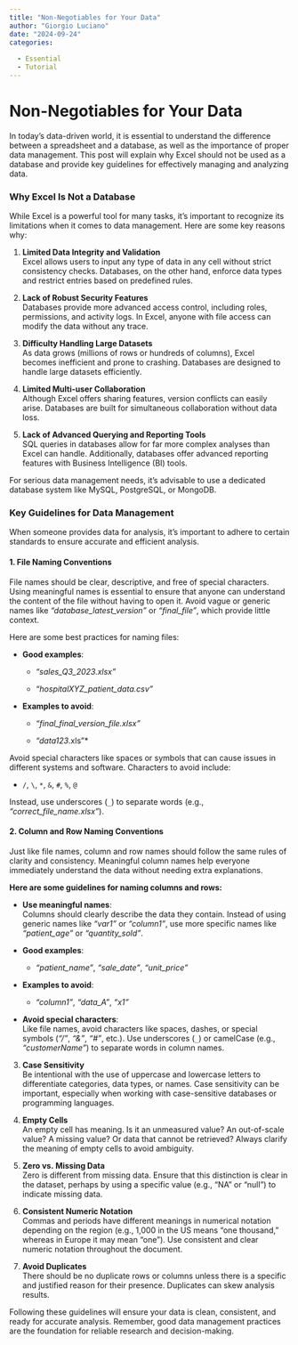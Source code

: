 ```yaml
---
title: "Non-Negotiables for Your Data"
author: "Giorgio Luciano"
date: "2024-09-24"
categories: 
  
  - Essential
  - Tutorial
---
```


# **Non-Negotiables for Your Data**

In today's data-driven world, it is essential to understand the difference between a spreadsheet and a database, as well as the importance of proper data management. This post will explain why Excel should not be used as a database and provide key guidelines for effectively managing and analyzing data.

### Why Excel Is Not a Database

While Excel is a powerful tool for many tasks, it’s important to recognize its limitations when it comes to data management. Here are some key reasons why:

1.  **Limited Data Integrity and Validation**\
    Excel allows users to input any type of data in any cell without strict consistency checks. Databases, on the other hand, enforce data types and restrict entries based on predefined rules.

2.  **Lack of Robust Security Features**\
    Databases provide more advanced access control, including roles, permissions, and activity logs. In Excel, anyone with file access can modify the data without any trace.

3.  **Difficulty Handling Large Datasets**\
    As data grows (millions of rows or hundreds of columns), Excel becomes inefficient and prone to crashing. Databases are designed to handle large datasets efficiently.

4.  **Limited Multi-user Collaboration**\
    Although Excel offers sharing features, version conflicts can easily arise. Databases are built for simultaneous collaboration without data loss.

5.  **Lack of Advanced Querying and Reporting Tools**\
    SQL queries in databases allow for far more complex analyses than Excel can handle. Additionally, databases offer advanced reporting features with Business Intelligence (BI) tools.

For serious data management needs, it’s advisable to use a dedicated database system like MySQL, PostgreSQL, or MongoDB.

### Key Guidelines for Data Management

When someone provides data for analysis, it's important to adhere to certain standards to ensure accurate and efficient analysis.

#### 1. **File Naming Conventions**

File names should be clear, descriptive, and free of special characters. Using meaningful names is essential to ensure that anyone can understand the content of the file without having to open it. Avoid vague or generic names like *"database_latest_version"* or *"final_file"*, which provide little context.

Here are some best practices for naming files:

-   **Good examples**:

    -   *"sales_Q3_2023.xlsx"*

    -   *"hospitalXYZ_patient_data.csv"*

-   **Examples to avoid**:

    -   *"final_final_version_file.xlsx"*

    -   *"data123*.xls"\*

Avoid special characters like spaces or symbols that can cause issues in different systems and software. Characters to avoid include:

-   `/`, `\`, `*`, `&`, `#`, `%`, `@`

Instead, use underscores (`_`) to separate words (e.g., *"correct_file_name.xlsx"*).

#### 2. **Column and Row Naming Conventions**

Just like file names, column and row names should follow the same rules of clarity and consistency. Meaningful column names help everyone immediately understand the data without needing extra explanations.

**Here are some guidelines for naming columns and rows:**

-   **Use meaningful names**:\
    Columns should clearly describe the data they contain. Instead of using generic names like *"var1"* or *"column1"*, use more specific names like *"patient_age"* or *"quantity_sold"*.

-   **Good examples**:

    -   *"patient_name"*, *"sale_date"*, *"unit_price"*

-   **Examples to avoid**:

    -   *"column1"*, *"data_A"*, *"x1"*

-   **Avoid special characters**:\
    Like file names, avoid characters like spaces, dashes, or special symbols (*"/"*, *"&"*, *"\#"*, etc.). Use underscores (`_`) or camelCase (e.g., *"customerName"*) to separate words in column names.

3.  **Case Sensitivity**\
    Be intentional with the use of uppercase and lowercase letters to differentiate categories, data types, or names. Case sensitivity can be important, especially when working with case-sensitive databases or programming languages.

4.  **Empty Cells**\
    An empty cell has meaning. Is it an unmeasured value? An out-of-scale value? A missing value? Or data that cannot be retrieved? Always clarify the meaning of empty cells to avoid ambiguity.

5.  **Zero vs. Missing Data**\
    Zero is different from missing data. Ensure that this distinction is clear in the dataset, perhaps by using a specific value (e.g., "NA" or "null") to indicate missing data.

6.  **Consistent Numeric Notation**\
    Commas and periods have different meanings in numerical notation depending on the region (e.g., 1,000 in the US means "one thousand," whereas in Europe it may mean "one"). Use consistent and clear numeric notation throughout the document.

7.  **Avoid Duplicates**\
    There should be no duplicate rows or columns unless there is a specific and justified reason for their presence. Duplicates can skew analysis results.

Following these guidelines will ensure your data is clean, consistent, and ready for accurate analysis. Remember, good data management practices are the foundation for reliable research and decision-making.
